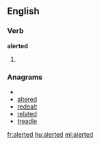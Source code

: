 ==English==

===Verb===
'''alerted'''

# {{past of|[[alert]]}}

===Anagrams===
* {{alphagram|adeelrt}}
* [[altered#English|altered]]
* [[redealt#English|redealt]]
* [[related#English|related]]
* [[treadle#English|treadle]]


[[fr:alerted]]
[[hu:alerted]]
[[ml:alerted]]